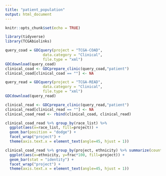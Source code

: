 ```yaml
---
title: "patient_population"
output: html_document
---
```


```r
knitr::opts_chunk$set(echo = TRUE)
```

```r
library(tidyverse)
library(TCGAbiolinks)
```

```r
query_coad = GDCquery(project = "TCGA-COAD", 
                 data.category = "Clinical", 
                 file.type = "xml")
GDCdownload(query_coad)
clinical_coad <- GDCprepare_clinic(query_coad,"patient")
clinical_coad[clinical_coad == ""] <- NA
```
```r
query_read = GDCquery(project = "TCGA-READ", 
                 data.category = "Clinical", 
                 file.type = "xml")
GDCdownload(query_read)

clinical_read <- GDCprepare_clinic(query_read,"patient")
clinical_read[clinical_read == ""] <- NA
clinical_coad_read <- rbind(clinical_coad, clinical_read)
```


```r
clinical_coad_read %>% group_by(race_list) %>% 
  ggplot(aes(x=race_list, fill=project)) +
  geom_bar(position = "dodge") +
  facet_wrap("project") +
  theme(axis.text.x = element_text(angle=45, hjust = 1))
```


```r
clinical_coad_read %>% group_by(project, ethnicity) %>% summarize(count=n()) %>% mutate(frac = count/sum(count)) %>%
  ggplot(aes(x=ethnicity, y=frac*100, fill=project)) +
  geom_bar(stat = "identity") +
  facet_wrap("project") +
  theme(axis.text.x = element_text(angle=45, hjust = 1))
```




